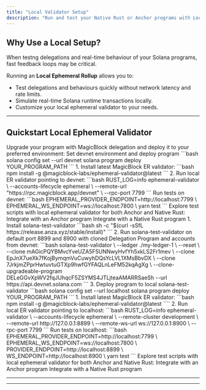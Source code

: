 ```yaml
---
title: "Local Validator Setup"
description: "Run and test your Native Rust or Anchor programs with Local Ephemeral Rollups"
---
```



## Why Use a Local Setup?

When testng delegations and real-time behaviour of your Solana programs, fast feedback loops may be critical.

Running an **Local Ephemeral Rollup** allows you to:

- Test delegations and behaviours quickly without network latency and rate limits.
- Simulate real-time Solana runtime transactions locally.
- Customize your local ephemeral validator to your needs.

---

## Quickstart Local Ephemeral Validator

<Tabs>
  <Tab title="devnet">
    <Steps>
      <Step title="Upgrade and deploy program on devnet">
        Upgrade your program with MagicBlock delegation and deploy it to your
        preferred environment:
            Set devnet environment and deploy program
          ```bash
          solana config set --url devnet
          solana program deploy YOUR_PROGRAM_PATH
          ```
        <Validators />
      </Step>
      <Step title="Install and run MagicBlock ER validator for devnet">
        1. Install latest MagicBlock ER validator:
        ```bash
        npm install -g @magicblock-labs/ephemeral-validator@latest
        ```
        2. Run local ER validator pointing to devnet:
        ```bash
        RUST_LOG=info ephemeral-validator \
          --accounts-lifecycle ephemeral \
          --remote-url "https://rpc.magicblock.app/devnet" \
          --rpc-port 7799
        ```
      </Step>
      <Step title="Test your real-time program instructions and delegation">
        Run tests on devnet:
        ```bash
          EPHEMERAL_PROVIDER_ENDPOINT=http://localhost:7799 \
          EPHEMERAL_WS_ENDPOINT=ws://localhost:7800 \
          yarn test
        ```
        Explore test scripts with local ephemeral validator for both Anchor and Native Rust:
        <CardGroup cols={2}>
          <Card
            title="Anchor"
            icon="anchor"
            href="/pages/get-started/how-integrate-your-program/anchor#ephemeral-endpoint-configuration"
            iconType="duotone"
          >
            Integrate with an Anchor program
          </Card>
          <Card
            title="Native Rust"
            icon="rust"
            href="/pages/get-started/how-integrate-your-program/rust#ephemeral-endpoint-configuration"
            iconType="duotone"
          >
            Integrate with a Native Rust program
          </Card>
        </CardGroup>
      </Step>
    </Steps>

  </Tab>
  <Tab title="localhost">
    <Steps>
      <Step title="Upgrade and deploy program on localhost">
          1. Install solana-test-validator
        ```bash
        sh -c "$(curl -sSfL https://release.anza.xyz/stable/install)"
        ```
          2. Run solana-test-validator on default port 8899 and 8900 with cloned Delegation Program and accounts from devnet:
        ```bash
        solana-test-validator \
          --ledger ./my-ledger-1 \
          --reset \
          --clone mAGicPQYBMvcYveUZA5F5UNNwyHvfYh5xkLS2Fr1mev \
          --clone EpJnX7ueXk7fKojBymqmVuCuwyhDQsYcLVL1XMsBbvDX \
          --clone 7JrkjmZPprHwtuvtuGTXp9hwfGYFAQLnLeFM52kqAgXg \
          --clone-upgradeable-program DELeGGvXpWV2fqJUhqcF5ZSYMS4JTLjteaAMARRSaeSh --url https://api.devnet.solana.com
        ```
          3. Deploy program to local solana-test-validator
        ```bash
          solana config set --url localhost
          solana program deploy YOUR_PROGRAM_PATH
        ```
        <Validators />
      </Step>
      <Step title="Install and run MagicBlock ER validator for localhost">
        1. Install latest MagicBlock ER validator:
        ```bash
        npm install -g @magicblock-labs/ephemeral-validator@latest
        ````
        2. Run local ER validator pointing to localhost:
        ```bash
        RUST_LOG=info ephemeral-validator \
          --accounts-lifecycle ephemeral \
          --remote-cluster development \
          --remote-url http://127.0.0.1:8899 \
          --remote-ws-url ws://127.0.0.1:8900 \
          --rpc-port 7799
        ```
      </Step>
      <Step title="Test your real-time program instructions and delegation">
          Run tests on localhost:
          ```bash
          EPHEMERAL_PROVIDER_ENDPOINT=http://localhost:7799 \
          EPHEMERAL_WS_ENDPOINT=ws://localhost:7800 \
          PROVIDER_ENDPOINT=http://localhost:8899 \
          WS_ENDPOINT=http://localhost:8900 \
          yarn test
          ```
          Explore test scripts with local ephemeral validator for both Anchor and Native Rust:
          <CardGroup cols={2}>
            <Card
              title="Anchor"
              icon="anchor"
              href="/pages/get-started/how-integrate-your-program/anchor"
              iconType="duotone"
            >
              Integrate with an Anchor program
            </Card>
            <Card
              title="Native Rust"
              icon="rust"
              href="/pages/get-started/how-integrate-your-program/rust"
              iconType="duotone"
            >
              Integrate with a Native Rust program
            </Card>
          </CardGroup>
      </Step>
    </Steps>

  </Tab>
</Tabs>

---

---
